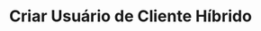 ---
title: "Criar Usuário de Cliente Híbrido"
api: "POST https://regis.app.byefive.com.br/rest/users"
description: "Cria um novo usuário com acesso ao dashboard de cliente híbrido"
---
